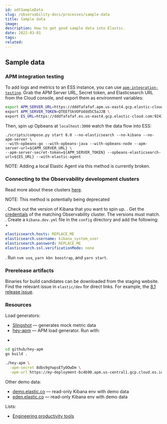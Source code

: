 ---
id: odtSampleData
slug: /observability-docs/processes/sample-data
title: Sample data
image:
description: How to get good sample data into Elastic.
date: 2022-03-01
tags:
related:
---

## Sample data


### APM integration testing

To add logs and metrics to an ESS instance, you can use [`apm-integration-testing`](https://github.com/elastic/apm-integration-testing).
Grab the APM Server URL, Secret token, and Elasticsearch URL from the Cloud console,
and export them as environment variables:

```bash
export APM_SERVER_URL=https://dddfafafaf.apm.us-east4.gcp.elastic-cloud.com \
export APM_SERVER_TOKEN=QTEEfSkVOFUddd5C5aJJB \
export ES_URL=https://dddfafafaf.es.us-east4.gcp.elastic-cloud.com:9243
```

Then, spin up Opbeans at `localhost:3000` watch the data flow into ESS:

```
./scripts/compose.py start 8.0 --no-elasticsearch --no-kibana --no-apm-server \
--with-opbeans-go --with-opbeans-java --with-opbeans-node --apm-server-url=${APM_SERVER_URL} \
--apm-server-secret-token=${APM_SERVER_TOKEN} --opbeans-elasticsearch-url=${ES_URL} --with-elastic-agent
```

NOTE: Adding a local Elastic Agent via this method is currently broken.

### Connecting to the Observability development clusters

Read more about these clusters [here](https://github.com/elastic/observability-dev/blob/main/docs/observability-clusters.md).

NOTE: This method is potentially being deprecated

. Check out the version of Kibana that you want to spin up.
. Get the [credentials](https://github.com/elastic/observability-dev/blob/main/docs/observability-clusters.md) of the matching Observability cluster. The versions must match.
. Create a `kibana.dev.yml` file in the `config` directory and add the following:
+
```yml
elasticsearch.hosts: REPLACE_ME
elasticsearch.username: kibana_system_user
elasticsearch.password: REPLACE_ME
elasticsearch.ssl.verificationMode: none
```

. Run `nvm use`, `yarn kbn boostrap`, and `yarn start`.

### Prerelease artifacts

Binaries for build candidates can be downloaded from the staging website. Find the relevant issue in `elastic/dev` for direct links.
For example, the [8.1 release issue](https://github.com/elastic/dev/issues/1917).

### Resources

Load generators:

* [Slingshot](https://github.com/elastic/slingshot) — generates mock metric data
* [hey-apm](https://github.com/elastic/hey-apm) — APM load generator. Run with:
+
```bash
cd github/hey-apm
go build .

./hey-apm \
  -apm-secret 8dbs9gYwpsETyOOwDm \
  -apm-url https://my-deployment-bc4b90.apm.us-central1.gcp.cloud.es.io
```

Other demo data:

* [demo.elastic.co](https://demo.elastic.co/) — read-only Kibana env with demo data
* [eden.elastic.co](https://eden.elastic.dev/) — read-only Kibana env with demo data

Lists:

* [Engineering productivity tools](https://github.com/elastic/engineering-productivity)
